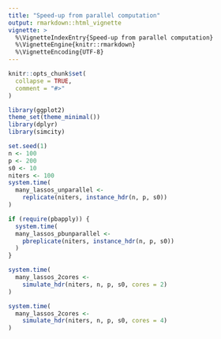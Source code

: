 ```yaml
---
title: "Speed-up from parallel computation"
output: rmarkdown::html_vignette
vignette: >
  %\VignetteIndexEntry{Speed-up from parallel computation}
  %\VignetteEngine{knitr::rmarkdown}
  %\VignetteEncoding{UTF-8}
---
```


```r
knitr::opts_chunk$set(
  collapse = TRUE,
  comment = "#>"
)
```

```r
library(ggplot2)
theme_set(theme_minimal())
library(dplyr)
library(simcity)
```


```r
set.seed(1)
n <- 100
p <- 200
s0 <- 10
niters <- 100
system.time(
  many_lassos_unparallel <- 
    replicate(niters, instance_hdr(n, p, s0))
)
```

```r
if (require(pbapply)) {
  system.time(
  many_lassos_pbunparallel <- 
    pbreplicate(niters, instance_hdr(n, p, s0))
  )
}
```

```r
system.time(
  many_lassos_2cores <- 
    simulate_hdr(niters, n, p, s0, cores = 2)
)
```

```r
system.time(
  many_lassos_2cores <- 
    simulate_hdr(niters, n, p, s0, cores = 4)
)
```

